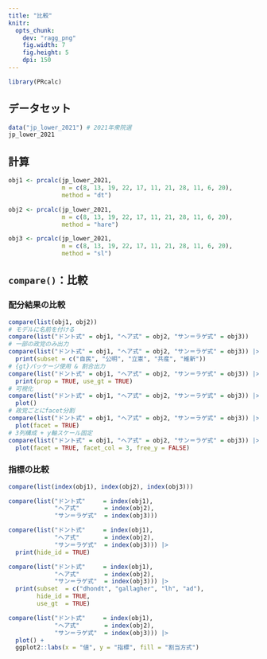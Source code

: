 ```yaml
---
title: "比較"
knitr: 
  opts_chunk: 
    dev: "ragg_png"
    fig.width: 7
    fig.height: 5
    dpi: 150
---
```


```r
library(PRcalc)
```

## データセット

```r
data("jp_lower_2021") # 2021年衆院選
jp_lower_2021
```

## 計算

```r
obj1 <- prcalc(jp_lower_2021, 
               m = c(8, 13, 19, 22, 17, 11, 21, 28, 11, 6, 20), 
               method = "dt")

obj2 <- prcalc(jp_lower_2021, 
               m = c(8, 13, 19, 22, 17, 11, 21, 28, 11, 6, 20), 
               method = "hare")

obj3 <- prcalc(jp_lower_2021, 
               m = c(8, 13, 19, 22, 17, 11, 21, 28, 11, 6, 20), 
               method = "sl")
```

## `compare()`：比較

### 配分結果の比較

```r
compare(list(obj1, obj2))
# モデルに名前を付ける
compare(list("ドント式" = obj1, "ヘア式" = obj2, "サン＝ラゲ式" = obj3)) 
# 一部の政党のみ出力
compare(list("ドント式" = obj1, "ヘア式" = obj2, "サン＝ラゲ式" = obj3)) |> 
  print(subset = c("自民", "公明", "立憲", "共産", "維新"))
# {gt}パッケージ使用 & 割合出力
compare(list("ドント式" = obj1, "ヘア式" = obj2, "サン＝ラゲ式" = obj3)) |> 
  print(prop = TRUE, use_gt = TRUE)
# 可視化
compare(list("ドント式" = obj1, "ヘア式" = obj2, "サン＝ラゲ式" = obj3)) |> 
  plot()
# 政党ごとにfacet分割
compare(list("ドント式" = obj1, "ヘア式" = obj2, "サン＝ラゲ式" = obj3)) |> 
  plot(facet = TRUE)
# 3列構成 + y軸スケール固定
compare(list("ドント式" = obj1, "ヘア式" = obj2, "サン＝ラゲ式" = obj3)) |> 
  plot(facet = TRUE, facet_col = 3, free_y = FALSE)
```

### 指標の比較

```r
compare(list(index(obj1), index(obj2), index(obj3)))

compare(list("ドント式"     = index(obj1), 
             "ヘア式"       = index(obj2), 
             "サン＝ラゲ式"  = index(obj3)))

compare(list("ドント式"     = index(obj1), 
             "ヘア式"       = index(obj2), 
             "サン＝ラゲ式"  = index(obj3))) |> 
  print(hide_id = TRUE)

compare(list("ドント式"     = index(obj1), 
             "ヘア式"       = index(obj2), 
             "サン＝ラゲ式"  = index(obj3))) |> 
  print(subset  = c("dhondt", "gallagher", "lh", "ad"),
        hide_id = TRUE,
        use_gt  = TRUE)
```

```r
compare(list("ドント式"     = index(obj1), 
             "ヘア式"       = index(obj2), 
             "サン＝ラゲ式"  = index(obj3))) |> 
  plot() +
  ggplot2::labs(x = "値", y = "指標", fill = "割当方式")
```
